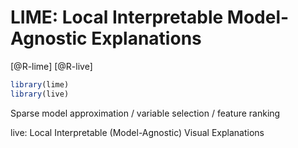 # LIME: Local Interpretable Model-Agnostic Explanations {#LIME}

[@R-lime]
[@R-live]

```r
library(lime)
library(live)
```

Sparse model approximation / variable selection / feature ranking

live: Local Interpretable (Model-Agnostic) Visual Explanations 

